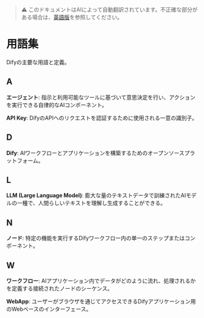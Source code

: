 > ⚠️ このドキュメントはAIによって自動翻訳されています。不正確な部分がある場合は、[英語版](../../../../en/documentation/pages/getting-started/glossary.mdx)を参照してください。

# 用語集

Difyの主要な用語と定義。

## A

**エージェント**: 指示と利用可能なツールに基づいて意思決定を行い、アクションを実行できる自律的なAIコンポーネント。

**API Key**: DifyのAPIへのリクエストを認証するために使用される一意の識別子。

## D

**Dify**: AIワークフローとアプリケーションを構築するためのオープンソースプラットフォーム。

## L

**LLM (Large Language Model)**: 膨大な量のテキストデータで訓練されたAIモデルの一種で、人間らしいテキストを理解し生成することができる。

## N

**ノード**: 特定の機能を実行するDifyワークフロー内の単一のステップまたはコンポーネント。

## W

**ワークフロー**: AIアプリケーション内でデータがどのように流れ、処理されるかを定義する接続されたノードのシーケンス。

**WebApp**: ユーザーがブラウザを通じてアクセスできるDifyアプリケーション用のWebベースのインターフェース。
